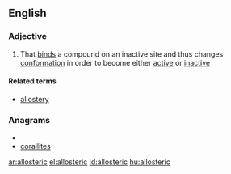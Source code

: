 ==English==

===Adjective===
{{en-adj}}

#{{context|biochemistry|of an enzyme}} That [[bind]]s a compound on an inactive site and thus changes [[conformation]] in order to become either [[active]] or [[inactive]]

====Related terms====
*[[allostery]]

===Anagrams===
* {{alphagram|aceillorst}}
* [[corallites#English|corallites]]


[[ar:allosteric]]
[[el:allosteric]]
[[id:allosteric]]
[[hu:allosteric]]